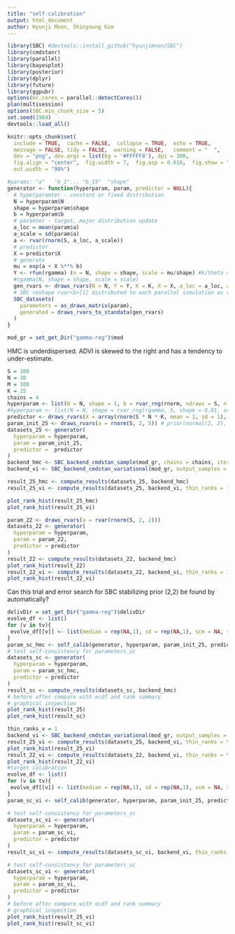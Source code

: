 ```yaml
---
title: "self-calibration"
output: html_document
author: Hyunji Moon, Shinyoung Kim
---
```


```r
library(SBC) #devtools::install_github("hyunjimoon/SBC")
library(cmdstanr)
library(parallel)
library(bayesplot)
library(posterior)
library(dplyr)
library(future)
library(ggpubr)
options(mc.cores = parallel::detectCores())
plan(multisession)
options(SBC.min_chunk_size = 5)
set.seed(1984)
devtools::load_all()
```

```r
knitr::opts_chunk$set(
  include = TRUE,  cache = FALSE,  collapse = TRUE,  echo = TRUE,
  message = FALSE, tidy = FALSE,  warning = FALSE,   comment = "  ",
  dev = "png", dev.args = list(bg = '#FFFFF8'), dpi = 300,
  fig.align = "center",  fig.width = 7,  fig.asp = 0.618,  fig.show = "hold",
  out.width = "90%")
```

```r
#params: "a"   "b_1"... "b_15"  "shape"
generator <- function(hyperparam, param, predictor = NULL){
  # hyperparamter - constant or fixed distribution
  N = hyperparam$N
  shape = hyperparam$shape
  b = hyperparam$b
  # paramter - target, major distribution update
  a_loc = mean(param$a)
  a_scale = sd(param$a)
  a <- rvar(rnorm(S, a_loc, a_scale))
  # predictor
  X = predictor$X
  # generate
  mu = exp(a + X %**% b)
  Y <- rfun(rgamma) (n = N, shape = shape, scale = mu/shape) #k/theta = mean
  #rgamma(N, shape = shape, scale = scale)
  gen_rvars <- draws_rvars(N = N, Y = Y, K = K, X = X, a_loc = a_loc, a_scale = a_scale, shape = shape)
  # SBC reshape rvar<S>[1] distributed to each parallel simulation as rvar<1>[1]
  SBC_datasets(
    parameters = as_draws_matrix(param), 
    generated = draws_rvars_to_standata(gen_rvars)
  )
}

mod_gr = set_get_Dir("gamma-reg")$mod
```

HMC is underdispersed. ADVI is skewed to the right and has a tendency to under-estimate.

```r
S = 100
N = 30
M = 300
K = 15
chains = 4
hyperparam <- list(N = N, shape = 1, b = rvar_rng(rnorm, ndraws = S, n = K, 0, 1)) #rgamma(S, shape = 0.01, scale = 0.01)
#hyperparam <- list(N = N, shape = rvar_rng(rgamma, S, shape = 0.01, scale = 0.01), b = rvar_rng(rnorm, ndraws = S, n = K, 0, 1)) 
predictor <- draws_rvars(X = array(rnorm(S * N * K, mean = 1, sd = 1), dim = c(S, N, K)))
param_init_25 <- draws_rvars(a = rnorm(S, 2, 5)) # prior(normal(2, 2), class = "b", coef = "Intercept")
datasets_25 <- generator(
  hyperparam = hyperparam,
  param = param_init_25,
  predictor =  predictor
)
backend_hmc <- SBC_backend_cmdstan_sample(mod_gr, chains = chains, iter_sampling = M * 10 / chains)
backend_vi <- SBC_backend_cmdstan_variational(mod_gr, output_samples = M, algorithm = "fullrank")

result_25_hmc <- compute_results(datasets_25, backend_hmc)
result_25_vi <- compute_results(datasets_25, backend_vi, thin_ranks = 1)

plot_rank_hist(result_25_hmc)
plot_rank_hist(result_25_vi)
```

```r
param_22 <- draws_rvars(a = rvar(rnorm(S, 2, 2)))
datasets_22 <- generator(
  hyperparam = hyperparam,
  param = param_22,
  predictor = predictor
)
result_22 <- compute_results(datasets_22, backend_hmc)
plot_rank_hist(result_22)
result_22_vi <- compute_results(datasets_22, backend_vi, thin_ranks = 1)
plot_rank_hist(result_22_vi)
```

Can this trial and error search for SBC stabilizing prior (2,2) be found by automatically?
```r
delivDir = set_get_Dir("gamma-reg")$delivDir
evolve_df <- list()
for (v in tv){
 evolve_df[[v]] <- list(median = rep(NA,1), sd = rep(NA,1), scm = NA, scm_init = NA) 
}
param_sc_hmc <- self_calib(generator, hyperparam, param_init_25, predictor, backend_hmc, tv, 10, 1, evolve_df, delivDir)
# test self-consistency for parameters_sc
datasets_sc <- generator(
  hyperparam = hyperparam,
  param = param_sc_hmc,
  predictor = predictor
)
result_sc <- compute_results(datasets_sc, backend_hmc) 
# before after compare with ecdf and rank summary
# graphical inspection
plot_rank_hist(result_25)
plot_rank_hist(result_sc)
```

```r
thin_ranks_v = 1
backend_vi <- SBC_backend_cmdstan_variational(mod_gr, output_samples = M, algorithm = "fullrank")
result_25_vi <- compute_results(datasets_25, backend_vi, thin_ranks = thin_ranks_v)
plot_rank_hist(result_25_vi)
result_22_vi <- compute_results(datasets_22, backend_vi, thin_ranks = thin_ranks_v)
plot_rank_hist(result_22_vi)
#target calibration
evolve_df <- list()
for (v in tv){
 evolve_df[[v]] <- list(median = rep(NA,1), sd = rep(NA,1), scm = NA, scm_init = NA) 
}
param_sc_vi <- self_calib(generator, hyperparam, param_init_25, predictor, backend_vi, tv, thin_ranks_v, 1, evolve_df, delivDir)

# test self-consistency for parameters_sc
datasets_sc_vi <- generator(
  hyperparam = hyperparam,
  param = param_sc_vi,
  predictor = predictor
)
result_sc_vi <- compute_results(datasets_sc_vi, backend_vi, thin_ranks = thin_ranks_v) 

# test self-consistency for parameters_sc
datasets_sc_vi <- generator(
  hyperparam = hyperparam,
  param = param_sc_vi,
  predictor = predictor
)
# before after compare with ecdf and rank summary
# graphical inspection
plot_rank_hist(result_25_vi)
plot_rank_hist(result_sc_vi)
```
